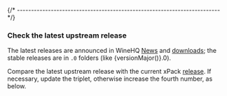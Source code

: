 

{/* ------------------------------------------------------------------------ */}

### Check the latest upstream release

The latest releases are announced in
WineHQ [News](https://www.winehq.org/news/) and
[downloads](https://dl.winehq.org/wine/source/); the stable
releases are in `.0` folders (like {versionMajor()}.0).

Compare the latest upstream release with the current xPack
[release](https://github.com/xpack-dev-tools/wine-xpack/releases).
If necessary, update the triplet, otherwise increase the fourth number,
as below.
